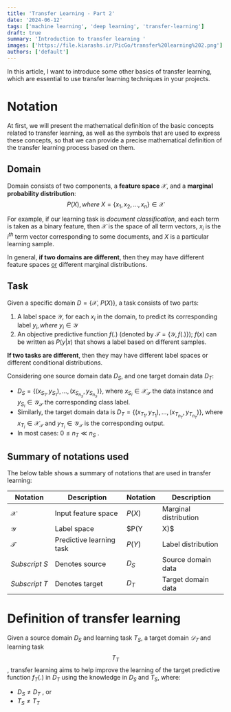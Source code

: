 ```yaml
---
title: 'Transfer Learning - Part 2'
date: '2024-06-12'
tags: ['machine learning', 'deep learning', 'transfer-learning']
draft: true
summary: 'Introduction to transfer learning '
images: ['https://file.kiarashs.ir/PicGo/transfer%20learning%202.png']
authors: ['default']
---
```




In this article, I want to introduce some other basics of transfer learning, which are essential to use transfer learning techniques in your projects.




# Notation

At first, we will present the mathematical definition of the basic concepts related to transfer learning, as well as the symbols that are used to express these concepts, so that we can provide a precise mathematical definition of the transfer learning process based on them.



## Domain

Domain consists of two components, a **feature space** $\mathscr{X}$, and a **marginal probability distribution**:
$$
P(X), where\;X = \{x_1, x_2, \ldots, x_n\} \in{\mathscr{X}}
$$

For example, if our learning task is *document classification*, and each term is taken as a binary feature, then $\mathscr{X}$ is the space of all term vectors, $x_i$ is the $i^{th}$ term vector corresponding to some documents, and $X$ is a particular learning sample.

In general, **if two domains are different**, then they may have different feature spaces <u>or</u> different marginal distributions.



## Task

Given a specific domain $D = \{\mathscr{X},\ P(X)\}$, a task consists of two parts:

1. A label space $\mathcal{Y}$, for each $x_i$ in the domain, to predict its corresponding label $y_i, where\ y_i \in{\mathcal{Y}}$
2. An objective predictive function $f(.)$ (denoted by $\mathcal{T}= \{\mathcal{Y}, f(.)\}$); $f(x)$ can be written as $P(y|x)$ that shows a label based on different samples.

**If two tasks are different**, then they may have different label spaces or different conditional distributions.



Considering one source domain data $D_S$, and one target domain data $D_T$:

* $D_S = \{(x_{S_{1}}, y_{S_{1}}), \ldots, (x_{S_{n_{S}}}, y_{S_{n_{S}}})\}$, where $x_{S_{i}} \in \mathcal{X_S}$ the data instance and $y_{S_{i}} \in \mathcal{Y_S}$ the corresponding class label.
* Similarly, the target domain data is $D_T = \{(x_{T_{1}}, y_{T_{1}}), \ldots, (x_{T_{n_{T}}}, y_{T_{n_{T}}})\}$, where $x_{T_{i}} \in \mathcal{X_T}$  and $y_{T_{i}} \in \mathcal{Y_T}$ is the corresponding output.
* In most cases: $0 \leq n_T \ll n_S$ .



## Summary of notations used

The below table shows a summary of notations that are used in transfer learning:

| **Notation**   | **Description**          | **Notation** | **Description**          |
| -------------- | ------------------------ | ------------ | ------------------------ |
| $\mathcal{X}$  | Input feature space      | $P(X)$       | Marginal distribution    |
| $\mathcal{Y}$  | Label space              | $P(Y|X)$     | Conditional distribution |
| $\mathcal{T}$  | Predictive learning task | $P(Y)$       | Label distribution       |
| $Subscript\ S$ | Denotes source           | $D_S$        | Source domain data       |
| $Subscript\ T$ | Denotes target           | $D_T$        | Target domain data       |



# Definition of transfer learning

Given a source domain $D_S$ and learning task $T_S$, a target domain $𝒟_𝑇$ and learning task $$T_T$$, transfer learning aims to help improve the learning of the target predictive function $f_T(.)$ in $D_T$ using the knowledge in $D_S$ and $T_S$, where:

* $D_S \neq D_T$ , or
* $T_S \neq T_T$



